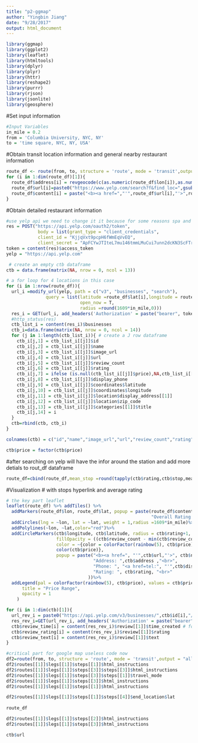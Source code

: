 ```yaml
---
title: "p2-ggmap"
author: "Yingbin Jiang"
date: "9/28/2017"
output: html_document
---
```

```r
library(ggmap)
library(ggplot2)
library(leaflet)
library(htmltools)
library(dplyr)
library(plyr)
library(httr)
library(reshape2)
library(purrr)
library(rjson)
library(jsonlite)
library(geosphere)
```


#Set input information 
```r
#Input Variables
in_mile = 0.2 
from = 'Columbia University, NYC, NY'
to = 'time square, NYC, NY, USA'
```

#Obtain transit location information and general nearby restaurant information 
```r
route_df <- route(from, to, structure = 'route', mode = 'transit',output = "simple")# transit
for (i in 1:dim(route_df)[1]){
  route_df$address[i] = revgeocode(c(as.numeric(route_df$lon[i]),as.numeric(route_df$lat[i])))
  route_df$url[i]=paste0("https://www.yelp.com/search?f&find_loc=",gsub('\\s',"+",  route_df$address[i]),"&ns=1",sep="")
  route_df$content[i] = paste("<b><a href=","'",route_df$url[i],"'>",route_df$address[i],"</a></b>","<br>")
}
```


#Obtain detailed restaurant information
```r
#use yelp api we need to change it it because for some reasons spa and salesman come in. remove them out
res = POST("https://api.yelp.com/oauth2/token",
            body = list(grant_type = "client_credentials",
            client_id = "KjjqVxt9pcpH6fWmEqVvEQ",
            client_secret = "ApFCYwJTIteL7mu146tmmLMuCui7unn2dcKN3ScFTrSLRLm8QWKNqkTWXtHz4OY1"))
token = content(res)$access_token
yelp = "https://api.yelp.com"

 # create an empty ctb dataframe
ctb = data.frame(matrix(NA, nrow = 0, ncol = 13))

# a for loop for 4 locations in this case 
for (i in 1:nrow(route_df)){
  url_i =modify_url(yelp, path = c("v3", "businesses", "search"),
               query = list(latitude =route_df$lat[i],longitude = route_df$lon[i],
                            open_now = T,
                            radius =round(1609*in_mile,0)))
  res_i = GET(url_i, add_headers('Authorization' = paste("bearer", token)))
  #http_status(res)
  ctb_list_i = content(res_i)$businesses
  ctb_i=data.frame(matrix(NA, nrow = 0, ncol = 14))
  for (j in 1:length(ctb_list_i)){ # create a J row dataframe
    ctb_i[j,1] = ctb_list_i[[j]]$id
    ctb_i[j,2] = ctb_list_i[[j]]$name
    ctb_i[j,3] = ctb_list_i[[j]]$image_url
    ctb_i[j,4] = ctb_list_i[[j]]$url
    ctb_i[j,5] = ctb_list_i[[j]]$review_count
    ctb_i[j,6] = ctb_list_i[[j]]$rating
    ctb_i[j,7] = ifelse (is.null(ctb_list_i[[j]]$price),NA,ctb_list_i[[j]]$price)
    ctb_i[j,8] = ctb_list_i[[j]]$display_phone
    ctb_i[j,9] = ctb_list_i[[j]]$coordinates$latitude
    ctb_i[j,10] = ctb_list_i[[j]]$coordinates$longitude
    ctb_i[j,11] = ctb_list_i[[j]]$location$display_address[[1]]
    ctb_i[j,12] = ctb_list_i[[j]]$location$zip_code
    ctb_i[j,13] = ctb_list_i[[j]]$categories[[1]]$title
    ctb_i[j,14] = i 
  }
  ctb=rbind(ctb, ctb_i)
}

colnames(ctb) = c("id","name","image_url","url","review_count","rating","price","display_phone","latitude","longitude","address","zip code","category","stop")

ctb$price = factor(ctb$price)

```


#after searching on yelp will have the infor around the station and add more detials to rout_df dataframe
```r
route_df=cbind(route_df,mean_stop =round(tapply(ctb$rating,ctb$stop,mean),2))# with 2 decimal places
```


#Visualization # with stops hyperlink and average rating
```r
# the key part leaflet
leaflet(route_df) %>% addTiles() %>%
  addMarkers(route_df$lon, route_df$lat, popup = paste(route_df$content,"<br>",
                                                       "Overall Rating: ", "<b>",route_df$mean_stop,"</b>"))%>%
  addCircles(lng = ~lon, lat = ~lat, weight = 1,radius =1609*in_mile)%>%
  addPolylines(~lon, ~lat,color="red")%>%
  addCircleMarkers(ctb$longitude, ctb$latitude, radius = ctb$rating+1, stroke = FALSE, # add 1 to make points bigger
                   fillOpacity = ((ctb$review_count - min(ctb$review_count)) / max(ctb$review_count - min(ctb$review_count)))+0.4,
                   color = ~{color = colorFactor(rainbow(5), ctb$price)
                   color(ctb$price)}, 
                   popup = paste("<b><a href=", "'",ctb$url,"'>", ctb$name, "</a></b>","<br>",
                                 "Address: ",ctb$address ,"<br>",
                                 "Phone: ", "<a href=tel:", "'",ctb$display_phone,"'>", ctb$display_phone, "</a>","<br>",
                                 "Rating: ", ctb$rating, "<br>"
                               ))%>%
  addLegend(pal = colorFactor(rainbow(5), ctb$price), values = ctb$price,
      title = "Price Range",
      opacity = 1
    )
```


```r
for (i in 1:dim(ctb)[1]){
  url_rev_i = paste0("https://api.yelp.com/v3/businesses/",ctb$id[i],"/reviews")
  res_rev_i=GET(url_rev_i, add_headers('Authorization' = paste("bearer", token_rev)))
  ctb$review_time[i] = content(res_rev_i)$review[[1]]$time_created # for review created time need to change
  ctb$review_rating[i] = content(res_rev_i)$review[[1]]$rating
  ctb$review_text[i] = content(res_rev_i)$review[[1]]$text
}
```



```r
#critical part for google map useless code now
df2=route(from, to, structure = 'route', mode = 'transit',output = "all")
df2$routes[[1]]$legs[[1]]$steps[[1]]$html_instructions
df2$routes[[1]]$legs[[1]]$steps[[3]]$steps[[3]]$html_instructions
df2$routes[[1]]$legs[[1]]$steps[[3]]$steps[[1]]$travel_mode
df2$routes[[1]]$legs[[1]]$steps[[3]]$html_instructions
df2$routes[[1]]$legs[[1]]$steps[[1]]$html_instructions

df2$routes[[1]]$legs[[1]]$steps[[1]]$steps[[4]]$end_location$lat
  
route_df

df2$routes[[1]]$legs[[1]]$steps[[2]]$html_instructions
df2$routes[[1]]$legs[[1]]$steps[[3]]$html_instructions

ctb$url
```



